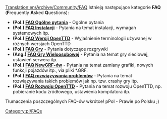 [[Translation:en/Archive/Community/FAQ]]
{{pl/Manual/Spis treści}}
Istnieją następujące kategorie '''FAQ''' ('''F'''requently '''A'''sked '''Q'''uestions):

*'''(Pol.) [[pl/Manual/FAQ Ogólne pytania|FAQ Ogólne pytania]]''' - Ogólne pytania
*'''(Pol.) [[pl/Archive/Manual/FAQ Instalacji|FAQ Instalacji]]''' - Pytania na temat instalacji, wymagań systemowych itp.
*'''(Pol.) [[pl/Archive/Community/FAQ Wersje OpenTTD|FAQ Wersji OpenTTD]]''' - Wyjaśnienie terminologii używanej w różnych wersjach OpenTTD
*'''(Pol.) [[pl/Manual/FAQ rozgrywki|FAQ Gry]]''' - Pytania dotyczące rozgrywki
*'''(Ang.) [[en/Manual/FAQ multiplayer|FAQ Gry Wieloosobowej]]''' - Pytania na temat gry sieciowej, ustawień serwera itp.
*'''(Pol.) [[pl/Archive/Community/FAQ NewGRF|FAQ NewGRF-ów]]''' - Pytania na temat zamiany grafiki, nowych funkcji pojazdów itp., via pliki *.GRF.
*'''(Pol.) [[pl/Archive/Community/FAQ rozwiązywania problemów|FAQ rozwiązywania problemów]]''' - Pytania na temat rozwiązywania takich problemów jak np. tzw. crashy gry itp.
*'''(Pol.) [[pl/Development/FAQ rozwoju|FAQ Rozwoju OpenTTD]]''' - Pytania na temat rozwoju OpenTTD, np. pobieranie kodu źródłowego, ustawienia kompilatora itp.

Tłumaczenia poszczególnych FAQ-ów wkrótce!
pPol - Prawie po Polsku ;)

[[Category:pl/FAQs]]